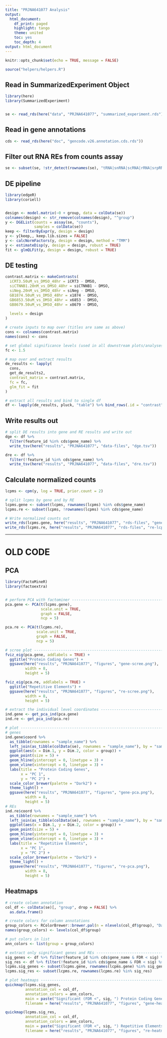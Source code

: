 ```yaml
---
title: "PRJNA641077 Analysis"
output:
  html_document:
    df_print: paged
    highlight: tango
    theme: united
    toc: yes
    toc_depth: 4
output: html_document
---
```


```r
knitr::opts_chunk$set(echo = TRUE, message = FALSE)

source("helpers/helpers.R")
```

## Read in SummarizedExperiment Object

```r
library(here)
library(SummarizedExperiment)


se <- read_rds(here("data", "PRJNA641077", "summarized_experiment.rds"))
```

## Read in gene annotations

```r
cds <- read_rds(here("doc", "gencode.v26.annotation.cds.rds"))
```

## Filter out RNA REs from counts assay

```r
se <- subset(se, !str_detect(rownames(se), "tRNA|snRNA|scRNA|rRNA|srpRNA|Simple_repeat|Low_complexity"))
```

## DE pipeline

```r
library(edgeR)
library(coriell)


design <- model.matrix(~0 + group, data = colData(se))
colnames(design) <- str_remove(colnames(design), "^group")
y <- DGEList(counts = assay(se, "counts"),
             samples = colData(se))
keep <- filterByExpr(y, design = design)
y <- y[keep,, keep.lib.sizes = FALSE]
y <- calcNormFactors(y, design = design, method = "TMM")
y <- estimateDisp(y, design = design, robust = TRUE)
fit <- glmQLFit(y, design = design, robust = TRUE)
```

## DE testing

```r
contrast.matrix <- makeContrasts(
  iCRT3.50uM_vs_DMSO_48hr = iCRT3 - DMSO,
  siCTNNB1.20nM_vs_DMSO_48hr = siCTNNB1 - DMSO,
  siNeg.20nM_vs_DMSO_48hr = siNeg - DMSO,
  GB1874.50uM_vs_DMSO_48hr = x1874 - DMSO,
  GB6853.50uM_vs_DMSO_48hr = x6853 - DMSO,
  GB8679.50uM_vs_DMSO_48hr = x8679 - DMSO,
  
  levels = design
)

# create inputs to map over (titles are same as above)
cons <- colnames(contrast.matrix)
names(cons) <- cons

# set global significance levels (used in all downstream plots/analyses)
fc <- 1.5

# map over and extract results
de_results <- lapply(
  cons, 
  get_de_results2,
  contrast_matrix = contrast.matrix,
  fc = fc,
  glm_fit = fit
)

# extract all results and bind to single df
df <- lapply(de_results, pluck, "table") %>% bind_rows(.id = "contrast")
```

## Write results out

```r
# split DE results into gene and RE results and write out
dge <- df %>% 
  filter(feature_id %in% cds$gene_name) %>% 
  write_tsv(here("results", "PRJNA641077", "data-files", "dge.tsv"))

dre <- df %>% 
  filter(!feature_id %in% cds$gene_name) %>% 
  write_tsv(here("results", "PRJNA641077", "data-files", "dre.tsv"))
```

## Calculate normalized counts

```r
lcpms <- cpm(y, log = TRUE, prior.count = 2)

# split lcpms by gene and by RE
lcpms.gene <- subset(lcpms, rownames(lcpms) %in% cds$gene_name)
lcpms.re <- subset(lcpms, !rownames(lcpms) %in% cds$gene_name)

# Write normalized counts out
write_rds(lcpms.gene, here("results", "PRJNA641077", "rds-files", "gene-lcpms.rds"))
write_rds(lcpms.re, here("results", "PRJNA641077", "rds-files", "re-lcpms.rds"))
```

---

# OLD CODE

## PCA

```r
library(FactoMineR)
library(factoextra)


# perform PCA with factominer --------------------------------------------------
pca.gene <- PCA(t(lcpms.gene),
                scale.unit = TRUE,
                graph = FALSE,
                ncp = 5)

pca.re <- PCA(t(lcpms.re),
              scale.unit = TRUE,
              graph = FALSE,
              ncp = 5)

# scree plot -------------------------------------------------------------------
fviz_eig(pca.gene, addlabels = TRUE) +
  ggtitle("Protein Coding Genes") +
  ggsave(here("results", "PRJNA641077", "figures", "gene-scree.png"),
         width = 8,
         height = 5)

fviz_eig(pca.re, addlabels = TRUE) +
  ggtitle("Repetitive Elements") +
  ggsave(here("results", "PRJNA641077", "figures", "re-scree.png"),
         width = 8,
         height = 5)

# extract the individual level coordinates -------------------------------------
ind.gene <- get_pca_ind(pca.gene)
ind.re <- get_pca_ind(pca.re)

# plot -------------------------------------------------------------------------
# genes
ind.gene$coord %>% 
  as_tibble(rownames = "sample_name") %>% 
  left_join(as_tibble(colData(se), rownames = "sample_name"), by = "sample_name") %>%
  ggplot(aes(x = Dim.1, y = Dim.2, color = group)) +
  geom_point(size = 5) +
  geom_hline(yintercept = 0, linetype = 3) +
  geom_vline(xintercept = 0, linetype = 3) +
  labs(title = "Protein Coding Genes",
       x = "PC 1",
       y = "PC 2") +
  scale_color_brewer(palette = "Dark2") +
  theme_light() +
  ggsave(here("results", "PRJNA641077", "figures", "gene-pca.png"),
         width = 8,
         height = 5)
# REs
ind.re$coord %>% 
  as_tibble(rownames = "sample_name") %>% 
  left_join(as_tibble(colData(se), rownames = "sample_name"), by = "sample_name") %>% 
  ggplot(aes(x = Dim.1, y = Dim.2, color = group)) +
  geom_point(size = 5) +
  geom_hline(yintercept = 0, linetype = 3) +
  geom_vline(xintercept = 0, linetype = 3) +
  labs(title = "Repetitive Elements",
       x = "PC 1",
       y = "PC 2") +
  scale_color_brewer(palette = "Dark2") +
  theme_light() +
  ggsave(here("results", "PRJNA641077", "figures", "re-pca.png"),
         width = 8,
         height = 5)
```

## Heatmaps

```r
# create column annotation
col_df <- colData(se)[, "group", drop = FALSE] %>%
  as.data.frame()

# create colors for column annotations
group_colors <- RColorBrewer::brewer.pal(n = nlevels(col_df$group), "Dark2")
names(group_colors) <- levels(col_df$group)

# put colors in list
ann_colors <- list(group = group_colors)

# extract only significant genes and REs ---------------------------------------
sig_genes <- df %>% filter(feature_id %in% cds$gene_name & FDR < sig) %>% pull(feature_id)
sig_res <- df %>% filter(!feature_id %in% cds$gene_name & FDR < sig) %>% pull(feature_id)
lcpms.sig_genes <- subset(lcpms.gene, rownames(lcpms.gene) %in% sig_genes)
lcpms.sig_res <- subset(lcpms.re, rownames(lcpms.re) %in% sig_res)

# plot heatmaps ----------------------------------------------------------------
quickmap(lcpms.sig_genes, 
         annotation_col = col_df,
         annotation_colors = ann_colors,
         main = paste("Significant (FDR <", sig, ") Protein Coding Genes"),
         filename = here("results", "PRJNA641077", "figures", "gene-heatmap.png"))

quickmap(lcpms.sig_res, 
         annotation_col = col_df,
         annotation_colors = ann_colors,
         main = paste("Significant (FDR <", sig, ") Repetitive Elements"),
         filename = here("results", "PRJNA641077", "figures", "re-heatmap.png"))
```
